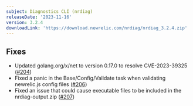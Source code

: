 ```yaml
---
subject: Diagnostics CLI (nrdiag)
releaseDate: '2023-11-16'
version: 3.2.4
downloadLink: 'https://download.newrelic.com/nrdiag/nrdiag_3.2.4.zip'
---
```


## Fixes

* Updated golang.org/x/net to version 0.17.0 to resolve CVE-2023-39325 ([#204](https://github.com/newrelic/newrelic-diagnostics-cli/pull/204))
* Fixed a panic in the Base/Config/Validate task when validating newrelic.js config files ([#206](https://github.com/newrelic/newrelic-diagnostics-cli/pull/206))
* Fixed an issue that could cause executable files to be included in the nrdiag-output.zip ([#207](https://github.com/newrelic/newrelic-diagnostics-cli/pull/207))
